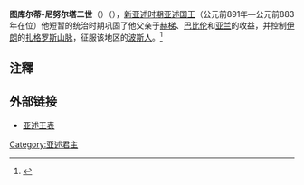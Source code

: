 {{Infobox Monarch 
| name = 图库尔蒂-尼努尔塔二世 
| title = [[亚述君主列表|亚述国王]] 
| image = 
| caption = 
| reign = 公元前891年－公元前883年
| predecessor = [[阿达德尼拉里二世|阿达德尼拉里二世]]
| successor = [[阿淑尔纳西尔帕二世|阿淑尔纳西尔帕二世]]
| father =[[阿达德尼拉里二世|阿达德尼拉里二世]]
| mother = 
| date of birth   = 
| place of birth  =
| date of death   =公元前883年  
| place of death  =
|}}

'''图库尔蒂-尼努尔塔二世'''（{{lang-en|Tukulti-Ninurta II}}）（{{bd|？||前883年|}}），[[新亚述时期|新亚述时期]][[亚述君主列表|亚述国王]]（公元前891年—公元前883年在位）他短暂的统治时期巩固了他父亲于[[赫梯|赫梯]]、[[巴比伦|巴比伦]]和[[亚兰|亚兰]]的收益，并控制[[伊朗|伊朗]]的[[扎格罗斯山脉|扎格罗斯山脉]]，征服该地区的[[波斯人|波斯人]]。<ref>{{Cite web |url=http://www.aina.org/aol/kinglist |title=存档副本 |accessdate=2012-02-10 |archive-date=2012-07-22 |archive-url=https://web.archive.org/web/20120722194906/http://www.aina.org/aol/kinglist |dead-url=no }}</ref>

{{start box}}
{{succession box|title=[[亚述君主列表|亚述国王]]|before=[[阿达德尼拉里二世|阿达德尼拉里二世]]|after=[[阿淑尔纳西尔帕二世|阿淑尔纳西尔帕二世]]|years=前891年－前883年}}
{{end box}}

== 注釋 ==
{{reflist}}

==外部链接==
*[http://www.aina.org/aol/kinglist 亚述王表]{{Wayback|url=http://www.aina.org/aol/kinglist |date=20120722194906 }}

{{亚述国王}}

{{Authority control}}
[[Category:亚述君主|Category:亚述君主]]

{{Monarch-stub}}